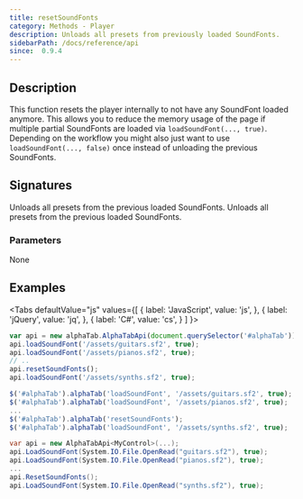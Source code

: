 ```yaml
---
title: resetSoundFonts
category: Methods - Player
description: Unloads all presets from previously loaded SoundFonts. 
sidebarPath: /docs/reference/api
since:  0.9.4
---
```



## Description
This function resets the player internally to not have any SoundFont loaded anymore. This allows you to reduce the memory usage of the page
if multiple partial SoundFonts are loaded via `loadSoundFont(..., true)`. Depending on the workflow you might also just want to use `loadSoundFont(..., false)` once 
instead of unloading the previous SoundFonts. 

## Signatures

<TypeTable>
    <TypeRow type="js" name="function resetSoundFonts()">
        Unloads all presets from the previous loaded SoundFonts.
    </TypeRow>
    <TypeRow type="net" name="void ResetSoundFonts()">
        Unloads all presets from the previous loaded SoundFonts.
    </TypeRow>
</TypeTable>

### Parameters
None

## Examples

<Tabs
  defaultValue="js"
  values={[
    { label: 'JavaScript', value: 'js', },
    { label: 'jQuery', value: 'jq', },
    { label: 'C#', value: 'cs', }
  ]
}>
<TabItem value="js">

```js
var api = new alphaTab.AlphaTabApi(document.querySelector('#alphaTab'));
api.loadSoundFont('/assets/guitars.sf2', true);
api.loadSoundFont('/assets/pianos.sf2', true);
// ..
api.resetSoundFonts();
api.loadSoundFont('/assets/synths.sf2', true);
```

</TabItem>
<TabItem value="jq">

```js
$('#alphaTab').alphaTab('loadSoundFont', '/assets/guitars.sf2', true);
$('#alphaTab').alphaTab('loadSoundFont', '/assets/pianos.sf2', true);
...
$('#alphaTab').alphaTab('resetSoundFonts');
$('#alphaTab').alphaTab('loadSoundFont', '/assets/synths.sf2', true);
```

</TabItem>
<TabItem value="cs">

```csharp
var api = new AlphaTabApi<MyControl>(...);
api.LoadSoundFont(System.IO.File.OpenRead("guitars.sf2"), true);
api.LoadSoundFont(System.IO.File.OpenRead("pianos.sf2"), true);
...
api.ResetSoundFonts();
api.LoadSoundFont(System.IO.File.OpenRead("synths.sf2"), true);
```

</TabItem>
</Tabs>